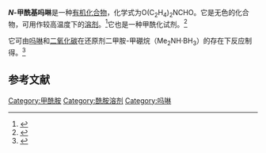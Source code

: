 {{Chembox
|Name=''N''-甲酰基吗啉
|ImageFile=NformMorph.png
|ImageSize=82
|ImageAlt=
|PIN= Morpholine-4-carbaldehyde
|OtherNames=1-甲酰基吗啉
|Section1={{Chembox Identifiers
| CASNo = 4394-85-8
| CASNo_Ref = {{cascite|correct|CAS}}
| PubChem = 20417
| UNII=D1E63XO4RH
| EC_number = 224-518-3
| SMILES = C1COCCN1C=O
| InChI=1S/C5H9NO2/c7-5-6-1-3-8-4-2-6/h5H,1-4H2
| InChIKey=LCEDQNDDFOCWGG-UHFFFAOYSA-N
}}
|Section2={{Chembox Properties
| C=5|H=9|N=1|O=2
| Appearance = 无色或白色固体
| Density = 1.145 g·cm<sup>−3</sup>（26 °C）
| MeltingPtC = 21
| BoilingPtC = 239
| Solubility = }}
|Section3={{Chembox Hazards
| GHSPictograms = {{GHS07}}
| GHSSignalWord = 警告
| HPhrases = {{H-phrases|317|319|335}}
| PPhrases = {{P-phrases|261|264|271|272|280|302+352|304+340|305+351+338|312|321|333+313|337+313|363|403+233|405|501}}
| MainHazards = 
| FlashPt = 
| AutoignitionPt =
 }}
}}

'''''N''-甲酰基吗啉'''是一种[[有机化合物|有机化合物]]，化学式为O(C<sub>2</sub>H<sub>4</sub>)<sub>2</sub>NCHO。它是无色的化合物，可用作较高温度下的[[溶剂|溶剂]]。<ref name=bipp>{{Ullmann|author=Bipp, H.|author2=Kieczka, H.|title=Formamides|year=2012|doi=10.1002/14356007.a12_001.pub2}}</ref>它也是一种甲酰化试剂。<ref>{{cite journal|title=''N''-Formylmorpholine: a New and Effective Formylating Agent for the Preparation of Aldehydes and Dialkyl (1-formylalkyl)phosphonates from Grignard or Organolithium Reagents|author=George A. Olah|author-link=George A. Olah|author2=Lena Ohannesian|author3=Massoud Arvanaghi|journal=J. Org. Chem.|year=1984|volume=49|pages=3856–3857|doi=10.1021/jo00194a045}}</ref>

它可由[[吗啉|吗啉]]和[[二氧化碳|二氧化碳]]在还原剂二甲胺-甲硼烷（Me<sub>2</sub>NH·BH<sub>3</sub>）的存在下反应制得。<ref>{{cite journal|journal=Inorganica Chimica Acta|volume=501|language=en|date=2020-02|pages=119274|doi=10.1016/j.ica.2019.119274|url=https://linkinghub.elsevier.com/retrieve/pii/S0020169319307923|title=UiO-66 as an efficient catalyst for N-formylation of amines with CO2 and dimethylamine borane as a reducing agent|accessdate=2020-12-29|author=Vishal V. Phatake, Ashish A. Mishra, Bhalchandra M. Bhanage}}</ref>

==参考文献==
{{Reflist}}

[[Category:甲酰胺|Category:甲酰胺]]
[[Category:酰胺溶剂|Category:酰胺溶剂]]
[[Category:吗啉|Category:吗啉]]